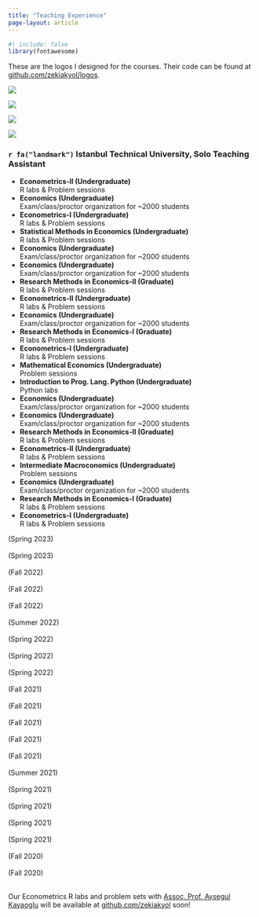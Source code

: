 ```yaml
---
title: "Teaching Experience"
page-layout: article
---
```


```r
#| include: false
library(fontawesome)
```

These are the logos I designed for the courses. Their code can be found at [github.com/zekiakyol/logos](https://github.com/zekiakyol/logos){target="_blank"}.

::: {layout-ncol=2}
![](logos_png/econometrics_logo.png)

![](logos_png/research_methods_in_economics_logo.png)

![](logos_png/statistical_methods_in_economics_logo.png)

![](logos_png/mathematical_economics_logo.png)
:::

### `r fa("landmark")`  **Istanbul Technical University, Solo Teaching Assistant**

::: {.d-flex .justify-content-between}
::: {}
- **Econometrics-II (Undergraduate)** <br>
  R labs & Problem sessions <br>
- **Economics (Undergraduate)** <br>
  Exam/class/proctor organization for ~2000 students <br>
- **Econometrics-I (Undergraduate)** <br>
  R labs & Problem sessions <br>
- **Statistical Methods in Economics (Undergraduate)** <br>
  R labs & Problem sessions <br>
- **Economics (Undergraduate)** <br>
  Exam/class/proctor organization for ~2000 students <br>
- **Economics (Undergraduate)** <br>
  Exam/class/proctor organization for ~2000 students <br>
- **Research Methods in Economics-II (Graduate)** <br>
  R labs & Problem sessions <br>
- **Econometrics-II (Undergraduate)** <br>
  R labs & Problem sessions <br>
- **Economics (Undergraduate)** <br>
  Exam/class/proctor organization for ~2000 students <br>
- **Research Methods in Economics-I (Graduate)** <br>
  R labs & Problem sessions <br>
- **Econometrics-I (Undergraduate)** <br>
  R labs & Problem sessions <br>
- **Mathematical Economics (Undergraduate)** <br>
  Problem sessions <br>
- **Introduction to Prog. Lang. Python (Undergraduate)** <br>
  Python labs <br>
- **Economics (Undergraduate)** <br>
  Exam/class/proctor organization for ~2000 students <br>
- **Economics (Undergraduate)** <br>
  Exam/class/proctor organization for ~2000 students <br>
- **Research Methods in Economics-II (Graduate)** <br>
  R labs & Problem sessions <br>
- **Econometrics-II (Undergraduate)** <br>
  R labs & Problem sessions <br>
- **Intermediate Macroconomics (Undergraduate)** <br>
  Problem sessions <br>
- **Economics (Undergraduate)** <br>
  Exam/class/proctor organization for ~2000 students <br>
- **Research Methods in Economics-I (Graduate)** <br>
  R labs & Problem sessions <br>
- **Econometrics-I (Undergraduate)** <br>
  R labs & Problem sessions <br>
:::
::: {.text-end}
(Spring 2023) <br> <br>
(Spring 2023) <br> <br>
(Fall 2022) <br> <br>
(Fall 2022) <br> <br>
(Fall 2022) <br> <br>
(Summer 2022) <br> <br>
(Spring 2022) <br> <br>
(Spring 2022) <br> <br>
(Spring 2022) <br> <br>
(Fall 2021) <br> <br>
(Fall 2021) <br> <br>
(Fall 2021) <br> <br>
(Fall 2021) <br> <br>
(Fall 2021) <br> <br>
(Summer 2021) <br> <br>
(Spring 2021) <br> <br>
(Spring 2021) <br> <br>
(Spring 2021) <br> <br>
(Spring 2021) <br> <br>
(Fall 2020) <br> <br>
(Fall 2020) <br> <br>
:::
:::

Our Econometrics R labs and problem sets with [Assoc. Prof. Aysegul Kayaoglu](https://sites.google.com/view/aysegulkayaoglu){target="_blank"} will be available at [github.com/zekiakyol](https://github.com/zekiakyol){target="_blank"} soon!